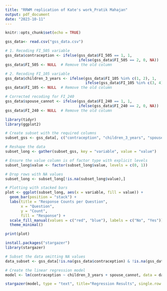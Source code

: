 ---
title: "RRWM replication of Kate's work_Pratik Mahajan"
output: pdf_document
date: "2023-10-11"
---

```{r setup, include=FALSE}
knitr::opts_chunk$set(echo = TRUE)
```

```{r}
gss_data<- read.csv("gss_data.csv")
```

```{r}
# 1. Recoding FI_505 variable
gss_data$contraception <- ifelse(gss_data$FI_505 == 1, 1, 
                                 ifelse(gss_data$FI_505 == 2, 0, NA))
gss_data$FI_505 <- NULL  # Remove the old column

# 2. Recoding FI_105 variable
gss_data$children_3_years <- ifelse(gss_data$FI_105 %in% c(1, 2), 1, 
                                    ifelse(gss_data$FI_105 %in% c(3, 4), 0, NA))
gss_data$FI_105 <- NULL  # Remove the old column

# Corrected recoding for FI_240
gss_data$spouse_cannot <- ifelse(gss_data$FI_240 == 1, 1, 
                                 ifelse(gss_data$FI_240 == 2, 0, NA))
gss_data$FI_240 <- NULL  # Remove the old column

```

```{r}
library(tidyr)
library(ggplot2)

# Create subset with the required columns
subset_gss <- gss_data[, c("contraception", "children_3_years", "spouse_cannot")]

# Reshape the data
subset_long <- gather(subset_gss, key = "variable", value = "value")

# Ensure the value column is of factor type with explicit levels
subset_long$value <- factor(subset_long$value, levels = c(0, 1))

# Drop rows with NA values
subset_long <- subset_long[!is.na(subset_long$value),]

# Plotting with stacked bars
plot <- ggplot(subset_long, aes(x = variable, fill = value)) +
  geom_bar(position = "stack") +
  labs(title = "Response Counts per Question",
       x = "Question",
       y = "Count",
       fill = "Response") +
  scale_fill_manual(values = c("red", "blue"), labels = c("No", "Yes")) + 
  theme_minimal()

print(plot)

```

```{r}
install.packages("stargazer")
library(stargazer)
```
```{r}
# Subset the data omitting NA values
data_subset <- gss_data[!is.na(gss_data$contraception) & !is.na(gss_data$children_3_years) & !is.na(gss_data$spouse_cannot),]

# Create the linear regression model
model <- lm(contraception ~ children_3_years + spouse_cannot, data = data_subset)

```

```{r}
stargazer(model, type = "text", title="Regression Results", single.row = TRUE)

```

